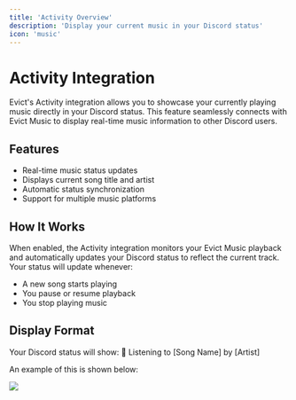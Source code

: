 ```yaml
---
title: 'Activity Overview'
description: 'Display your current music in your Discord status'
icon: 'music'
---
```


# Activity Integration

Evict's Activity integration allows you to showcase your currently playing music directly in your Discord status. This feature seamlessly connects with Evict Music to display real-time music information to other Discord users.

## Features

- Real-time music status updates
- Displays current song title and artist
- Automatic status synchronization
- Support for multiple music platforms

## How It Works

When enabled, the Activity integration monitors your Evict Music playback and automatically updates your Discord status to reflect the current track. Your status will update whenever:

- A new song starts playing
- You pause or resume playback
- You stop playing music

## Display Format

Your Discord status will show:
🎵 Listening to [Song Name] by [Artist]

An example of this is shown below:
<Frame>
    <img src="/images/news/activity.png" />
</Frame>
